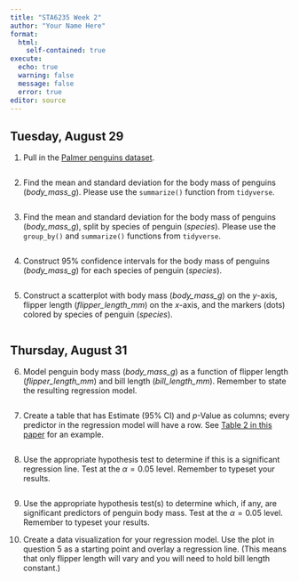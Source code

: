 ```yaml
---
title: "STA6235 Week 2"
author: "Your Name Here"
format: 
  html:
    self-contained: true
execute:
  echo: true
  warning: false
  message: false
  error: true
editor: source
---
```


## Tuesday, August 29

1. Pull in the [Palmer penguins dataset](https://allisonhorst.github.io/palmerpenguins/).

```r

```

2. Find the mean and standard deviation for the body mass of penguins (*body_mass_g*). Please use the `summarize()` function from `tidyverse`.

```r

```

3. Find the mean and standard deviation for the body mass of penguins (*body_mass_g*), split by species of penguin (*species*). Please use the `group_by()` and `summarize()` functions from `tidyverse`.

```r

```

4. Construct 95% confidence intervals for the body mass of penguins (*body_mass_g*) for each species of penguin (*species*).

```r

```

5. Construct a scatterplot with body mass (*body_mass_g*) on the *y*-axis, flipper length (*flipper_length_mm*) on the *x*-axis, and the markers (dots) colored by species of penguin (*species*).

```r

```

## Thursday, August 31

6. Model penguin body mass (*body_mass_g*) as a function of flipper length (*flipper_length_mm*) and bill length (*bill_length_mm*). Remember to state the resulting regression model.

```r

```

7. Create a table that has Estimate (95% CI) and *p*-Value as columns; every predictor in the regression model will have a row. See [Table 2 in this paper](https://www.ncbi.nlm.nih.gov/pmc/articles/PMC4742426/) for an example.

```r

```

8. Use the appropriate hypothesis test to determine if this is a significant regression line. Test at the $\alpha=0.05$ level. Remember to typeset your results.

```r

```

9. Use the appropriate hypothesis test(s) to determine which, if any, are significant predictors of penguin body mass. Test at the $\alpha=0.05$ level. Remember to typeset your results.

10. Create a data visualization for your regression model. Use the plot in question 5 as a starting point and overlay a regression line. (This means that only flipper length will vary and you will need to hold bill length constant.)

```r

```


















